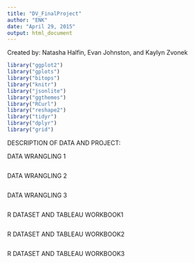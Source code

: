 ```yaml
---
title: "DV_FinalProject"
author: "ENK"
date: "April 29, 2015"
output: html_document
---
```

Created by: Natasha Halfin, Evan Johnston, and Kaylyn Zvonek 

```r
library("ggplot2")
library("gplots")
library("bitops")
library("knitr")
library("jsonlite")
library("ggthemes")
library("RCurl")
library("reshape2")
library("tidyr")
library("dplyr")
library("grid")
```

DESCRIPTION OF DATA AND PROJECT:

DATA WRANGLING 1
```r


```


DATA WRANGLING 2 
```r

```

DATA WRANGLING 3 
```r

```


R DATASET AND TABLEAU WORKBOOK1
```r

```


R DATASET AND TABLEAU WORKBOOK2
```r

```

R DATASET AND TABLEAU WORKBOOK3
```r

```

